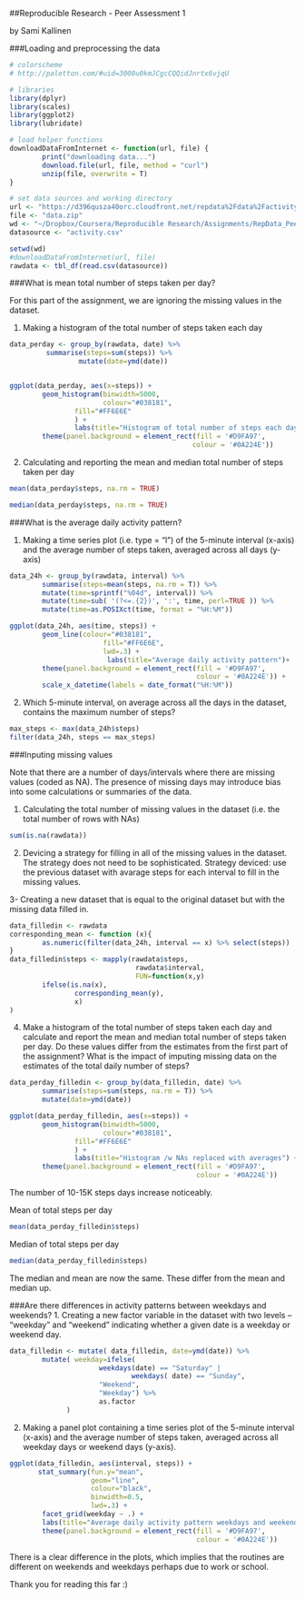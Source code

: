 ##Reproducible Research - Peer Assessment 1

by Sami Kallinen

###Loading and preprocessing the data
```r
# colorscheme
# http://paletton.com/#uid=3000u0kmJCgcCQQidJnrtx6vjqU

# libraries
library(dplyr)
library(scales)
library(ggplot2)
library(lubridate)

# load helper functions
downloadDataFromInternet <- function(url, file) {
        print("downloading data...")
        download.file(url, file, method = "curl")
        unzip(file, overwrite = T)
}

# set data sources and working directory
url <- "https://d396qusza40orc.cloudfront.net/repdata%2Fdata%2Factivity.zip" 
file <- "data.zip"
wd <- "~/Dropbox/Coursera/Reproducible Research/Assignments/RepData_PeerAssessment1"
datasource <- "activity.csv"

setwd(wd)
#downloadDataFromInternet(url, file)
rawdata <- tbl_df(read.csv(datasource))

```

###What is mean total number of steps taken per day?

For this part of the assignment, we are ignoring the missing values in the dataset.

1. Making a histogram of the total number of steps taken each day
```r
data_perday <- group_by(rawdata, date) %>%
         summarise(steps=sum(steps)) %>%
                 mutate(date=ymd(date))


ggplot(data_perday, aes(x=steps)) +
        geom_histogram(binwidth=5000,
                       colour="#038181",
                fill="#FF6E6E"
                ) +
                labs(title="Histogram of total number of steps each day")+
        theme(panel.background = element_rect(fill = '#D9FA97', 
                                             colour = '#0A224E'))
```

2. Calculating and reporting the mean and median total number of steps taken per day

```r
mean(data_perday$steps, na.rm = TRUE)
```


```r
median(data_perday$steps, na.rm = TRUE)
```

###What is the average daily activity pattern?

1. Making a time series plot (i.e. type = "l") of the 5-minute interval (x-axis) and the average number of steps taken, averaged across all days (y-axis)


```r
data_24h <- group_by(rawdata, interval) %>%
        summarise(steps=mean(steps, na.rm = T)) %>%
        mutate(time=sprintf("%04d", interval)) %>%
        mutate(time=sub( '(?<=.{2})', ':', time, perl=TRUE )) %>%
        mutate(time=as.POSIXct(time, format = "%H:%M"))

ggplot(data_24h, aes(time, steps)) +
        geom_line(colour="#038181",
                       fill="#FF6E6E",
                       lwd=.3) + 
                        labs(title="Average daily activity pattern")+
        theme(panel.background = element_rect(fill = '#D9FA97', 
                                              colour = '#0A224E')) +
        scale_x_datetime(labels = date_format("%H:%M"))
```
        
2. Which 5-minute interval, on average across all the days in the dataset, contains the maximum number of steps?
```r
max_steps <- max(data_24h$steps)
filter(data_24h, steps == max_steps)

```


###Inputing missing values

Note that there are a number of days/intervals where there are missing values (coded as NA). The presence of missing days may introduce bias into some calculations or summaries of the data.

1. Calculating the total number of missing values in the dataset (i.e. the total number of rows with NAs)

```r
sum(is.na(rawdata))
```
2. Devicing a strategy for filling in all of the missing values in the dataset. The strategy does not need to be sophisticated.
Strategy deviced: use the previous dataset with avarage steps for each interval to fill in the missing values.

3- Creating a new dataset that is equal to the original dataset but with the missing data filled in.
```r
data_filledin <- rawdata
corresponding_mean <- function (x){
        as.numeric(filter(data_24h, interval == x) %>% select(steps))
}
data_filledin$steps <- mapply(rawdata$steps, 
                               rawdata$interval, 
                               FUN=function(x,y)
        ifelse(is.na(x), 
                corresponding_mean(y),
                x)
)

```

4. Make a histogram of the total number of steps taken each day and calculate and report the mean and median total number of steps taken per day. Do these values differ from the estimates from the first part of the assignment? 
What is the impact of imputing missing data on the estimates of the total daily number of steps?

```r
data_perday_filledin <- group_by(data_filledin, date) %>%
        summarise(steps=sum(steps, na.rm = T)) %>%
        mutate(date=ymd(date))

ggplot(data_perday_filledin, aes(x=steps)) +
        geom_histogram(binwidth=5000,
                       colour="#038181",
                fill="#FF6E6E"
                ) +
                labs(title="Histogram /w NAs replaced with averages") +
        theme(panel.background = element_rect(fill = '#D9FA97', 
                                              colour = '#0A224E'))
```
The number of 10-15K steps days increase noticeably.

Mean of total steps per day
```r
mean(data_perday_filledin$steps)
```
Median of total steps per day
```r
median(data_perday_filledin$steps)
```
The median and mean are now the same. These differ from the mean and median  up.

###Are there differences in activity patterns between weekdays and weekends?
1. Creating a new factor variable in the dataset with two levels – “weekday” and “weekend” indicating whether a given date is a weekday or weekend day.

```r
data_filledin <- mutate( data_filledin, date=ymd(date)) %>%
        mutate( weekday=ifelse(
                      weekdays(date) == "Saturday" | 
                              weekdays( date) == "Sunday",
                      "Weekend",
                      "Weekday") %>%
                      as.factor
              )
```
2. Making a panel plot containing a time series plot of the 5-minute interval (x-axis) and the average number of steps taken, averaged across all weekday days or weekend days (y-axis).
```r
ggplot(data_filledin, aes(interval, steps)) +
       stat_summary(fun.y="mean", 
                    geom="line",
                    colour="black",
                    binwidth=0.5, 
                    lwd=.3) +
        facet_grid(weekday ~ .) +
        labs(title="Average daily activity pattern weekdays and weekends") +
        theme(panel.background = element_rect(fill = '#D9FA97', 
                                              colour = '#0A224E'))
```

There is a clear difference in the plots, which implies that the routines are different on weekends and weekdays perhaps due to work or school.

Thank you for reading this far :)